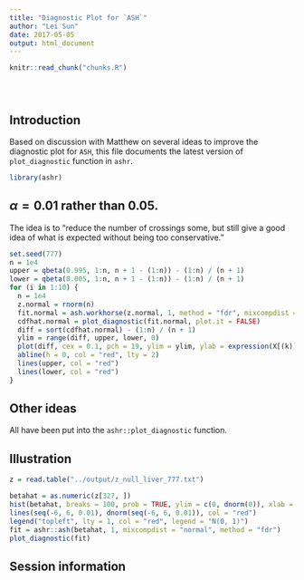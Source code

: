 ```yaml
---
title: "Diagnostic Plot for `ASH`"
author: "Lei Sun"
date: 2017-05-05
output: html_document
---
```


<!-- The file analysis/chunks.R contains chunks that define default settings
shared across the workflowr files. -->
```r
knitr::read_chunk("chunks.R")
```

<!-- Update knitr chunk options -->
```r
```

<!-- Insert the date the file was last updated -->
```r
```

<!-- Insert the code version (Git commit SHA1) if Git repository exists and R
 package git2r is installed -->
```r
```

<!-- Add your analysis here -->

## Introduction

Based on discussion with Matthew on several ideas to improve the diagnostic plot for `ASH`, this file documents the latest version of `plot_diagnostic` function in `ashr`.

```r
library(ashr)
```

## $\alpha = 0.01$ rather than $0.05$.

The idea is to "reduce the number of crossings some, but still give a good idea of what is expected without being too conservative."

```r
set.seed(777)
n = 1e4
upper = qbeta(0.995, 1:n, n + 1 - (1:n)) - (1:n) / (n + 1)
lower = qbeta(0.005, 1:n, n + 1 - (1:n)) - (1:n) / (n + 1)
for (i in 1:10) {
  n = 1e4
  z.normal = rnorm(n)
  fit.normal = ash.workhorse(z.normal, 1, method = "fdr", mixcompdist = "normal")
  cdfhat.normal = plot_diagnostic(fit.normal, plot.it = FALSE)
  diff = sort(cdfhat.normal) - (1:n) / (n + 1)
  ylim = range(diff, upper, lower, 0)
  plot(diff, cex = 0.1, pch = 19, ylim = ylim, ylab = expression(X[(k)] - E(X[(k)])), main = "De-trended Diagnostic Plot for ASH")
  abline(h = 0, col = "red", lty = 2)
  lines(upper, col = "red")
  lines(lower, col = "red")
}
```

## Other ideas

All have been put into the `ashr::plot_diagnostic` function.

## Illustration

```r
z = read.table("../output/z_null_liver_777.txt")
```

```r
betahat = as.numeric(z[327, ])
hist(betahat, breaks = 100, prob = TRUE, ylim = c(0, dnorm(0)), xlab = "Correlated Z Scores", main = "Histogram of Correlated Z Scores")
lines(seq(-6, 6, 0.01), dnorm(seq(-6, 6, 0.01)), col = "red")
legend("topleft", lty = 1, col = "red", legend = "N(0, 1)")
fit = ashr::ash(betahat, 1, mixcompdist = "normal", method = "fdr")
plot_diagnostic(fit)
```

## Session information

<!-- Insert the session information into the document -->
```r
```
